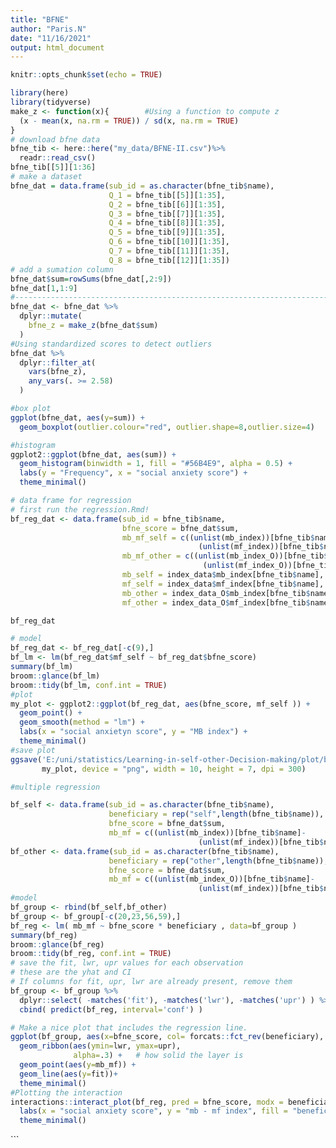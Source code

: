 ```yaml
---
title: "BFNE"
author: "Paris.N"
date: "11/16/2021"
output: html_document
---
```


```r
knitr::opts_chunk$set(echo = TRUE)
```

```r
library(here)
library(tidyverse)
make_z <- function(x){        #Using a function to compute z
  (x - mean(x, na.rm = TRUE)) / sd(x, na.rm = TRUE)
}
# download bfne data
bfne_tib <- here::here("my_data/BFNE-II.csv")%>%
  readr::read_csv()
bfne_tib[[5]][1:36]
# make a dataset
bfne_dat = data.frame(sub_id = as.character(bfne_tib$name),
                      Q_1 = bfne_tib[[5]][1:35],
                      Q_2 = bfne_tib[[6]][1:35],
                      Q_3 = bfne_tib[[7]][1:35],
                      Q_4 = bfne_tib[[8]][1:35],
                      Q_5 = bfne_tib[[9]][1:35],
                      Q_6 = bfne_tib[[10]][1:35],
                      Q_7 = bfne_tib[[11]][1:35],
                      Q_8 = bfne_tib[[12]][1:35])
# add a sumation column
bfne_dat$sum=rowSums(bfne_dat[,2:9])
bfne_dat[1,1:9]
#---------------------------------------------------------------------- Outliers
bfne_dat <- bfne_dat %>% 
  dplyr::mutate(
    bfne_z = make_z(bfne_dat$sum)
  )
#Using standardized scores to detect outliers  
bfne_dat %>% 
  dplyr::filter_at(
    vars(bfne_z),
    any_vars(. >= 2.58)
  )
```


```r
#box plot
ggplot(bfne_dat, aes(y=sum)) + 
  geom_boxplot(outlier.colour="red", outlier.shape=8,outlier.size=4) 
```

```r
#histogram
ggplot2::ggplot(bfne_dat, aes(sum)) +
  geom_histogram(binwidth = 1, fill = "#56B4E9", alpha = 0.5) +
  labs(y = "Frequency", x = "social anxiety score") +
  theme_minimal()
```

```r
# data frame for regression
# first run the regression.Rmd!
bf_reg_dat <- data.frame(sub_id = bfne_tib$name,
                         bfne_score = bfne_dat$sum,
                         mb_mf_self = c((unlist(mb_index))[bfne_tib$name]-
                                          (unlist(mf_index))[bfne_tib$name]),
                         mb_mf_other = c((unlist(mb_index_O))[bfne_tib$name]-
                                           (unlist(mf_index_O))[bfne_tib$name]),
                         mb_self = index_data$mb_index[bfne_tib$name],
                         mf_self = index_data$mf_index[bfne_tib$name],
                         mb_other = index_data_O$mb_index[bfne_tib$name],
                         mf_other = index_data_O$mf_index[bfne_tib$name])

bf_reg_dat
```

```r
# model
bf_reg_dat <- bf_reg_dat[-c(9),]
bf_lm <- lm(bf_reg_dat$mf_self ~ bf_reg_dat$bfne_score)
summary(bf_lm)
broom::glance(bf_lm)
broom::tidy(bf_lm, conf.int = TRUE)
#plot
my_plot <- ggplot2::ggplot(bf_reg_dat, aes(bfne_score, mf_self )) +
  geom_point() +
  geom_smooth(method = "lm") +
  labs(x = "social anxietyn score", y = "MB index") +
  theme_minimal()
#save plot
ggsave('E:/uni/statistics/Learning-in-self-other-Decision-making/plot/bfne_mb_self.png',
       my_plot, device = "png", width = 10, height = 7, dpi = 300)

```

```r
#multiple regression

bf_self <- data.frame(sub_id = as.character(bfne_tib$name),
                      beneficiary = rep("self",length(bfne_tib$name)),
                      bfne_score = bfne_dat$sum,
                      mb_mf = c((unlist(mb_index))[bfne_tib$name]-
                                          (unlist(mf_index))[bfne_tib$name]))
bf_other <- data.frame(sub_id = as.character(bfne_tib$name),
                      beneficiary = rep("other",length(bfne_tib$name)),
                      bfne_score = bfne_dat$sum,
                      mb_mf = c((unlist(mb_index_O))[bfne_tib$name]-
                                          (unlist(mf_index))[bfne_tib$name]))
#model
bf_group <- rbind(bf_self,bf_other)
bf_group <- bf_group[-c(20,23,56,59),]
bf_reg <- lm( mb_mf ~ bfne_score * beneficiary , data=bf_group )
summary(bf_reg)
broom::glance(bf_reg)
broom::tidy(bf_reg, conf.int = TRUE)
# save the fit, lwr, upr values for each observation
# these are the yhat and CI 
# If columns for fit, upr, lwr are already present, remove them
bf_group <- bf_group %>%
  dplyr::select( -matches('fit'), -matches('lwr'), -matches('upr') ) %>%
  cbind( predict(bf_reg, interval='conf') )

# Make a nice plot that includes the regression line.
ggplot(bf_group, aes(x=bfne_score, col= forcats::fct_rev(beneficiary), fill= forcats::fct_rev(beneficiary))) + 
  geom_ribbon(aes(ymin=lwr, ymax=upr),
              alpha=.3) +   # how solid the layer is
  geom_point(aes(y=mb_mf)) +
  geom_line(aes(y=fit))+ 
  theme_minimal() 
#Plotting the interaction
interactions::interact_plot(bf_reg, pred = bfne_score, modx = beneficiary) +
  labs(x = "social anxiety score", y = "mb - mf index", fill = "beneficiary") +
  theme_minimal()
```
```

